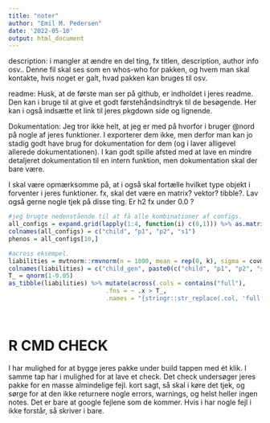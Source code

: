 ```yaml
---
title: "noter"
author: "Emil M. Pedersen"
date: '2022-05-10'
output: html_document
---
```


description:
i mangler at ændre en del ting, fx titlen, description, author info osv.. Denne fil skal ses som en whos-who for pakken, og hvem man skal kontakte, hvis noget er galt, hvad pakken kan bruges til osv.

readme: Husk, at de første man ser på github, er indholdet i jeres readme. Den kan i bruge til at give et godt førstehåndsindtryk til de besøgende. Her kan i også indsætte et link til jeres pkgdown side og lignende.

Dokumentation:
Jeg tror ikke helt, at jeg er med på hvorfor i bruger @nord på nogle af jeres funktioner. I exporterer dem ikke, men derfor man kan jo stadig godt have brug for dokumentation for dem (og i laver alligevel allerede dokumentationen). I kan godt spille afsted med at lave en mindre detaljeret dokumentation til en intern funktion, men dokumentation skal der bare være.

I skal være opmærksomme på, at i også skal fortælle hvilket type objekt i forventer i jeres funktioner. fx, skal det være en matrix? vektor? tibble?. Lav også gerne nogle tjek på disse ting. Er h2 fx under 0.0 ?





```r
#jeg brugte nedenstående til at få alle kombinationer af configs.
all_configs = expand.grid(lapply(1:4, function(i) c(0,1))) %>% as.matrix()
colnames(all_configs) = c("child", "p1", "p2", "s1")
phenos = all_configs[10,]

#across eksempel.
liabilities = mvtnorm::rmvnorm(n = 1000, mean = rep(0, k), sigma = covmat)
colnames(liabilities) = c("child_gen", paste0(c("child", "p1", "p2", "s1"), "_full"))
T_ = qnorm(1-0.05)
as_tibble(liabilities) %>% mutate(across(.cols = contains("full"),
                           .fns = ~ .x > T_, 
                           .names = "{stringr::str_replace(.col, 'full','status')}"))
                           
                           

```


# R CMD CHECK

I har mulighed for at bygge jeres pakke under build tappen med ét klik. I samme tap har i mulighed for at lave et check. Det check undersøger jeres pakke for en masse almindelige fejl. kort sagt, så skal i køre det tjek, og sørge for at den ikke returnere nogle errors, warnings, og helst heller ingen notes.
Det er bare at google fejlene som de kommer. Hvis i har nogle fejl i ikke forstår, så skriver i bare.
